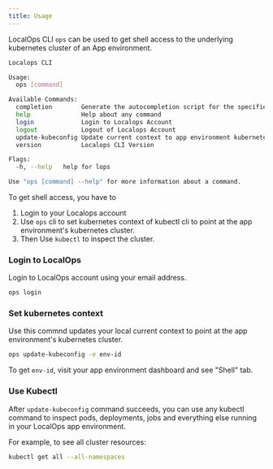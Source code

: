 ```yaml
---
title: Usage
---
```


LocalOps CLI `ops` can be used to get shell access to the underlying kubernetes cluster of an App environment.

```sh
Localops CLI

Usage:
  ops [command]

Available Commands:
  completion        Generate the autocompletion script for the specified shell
  help              Help about any command
  login             Login to Localops Account
  logout            Logout of Localops Account
  update-kubeconfig Update current context to app environment kubernetes cluster
  version           Localops CLI Version

Flags:
  -h, --help   help for lops

Use "ops [command] --help" for more information about a command.
```

To get shell access, you have to

1. Login to your Localops account
2. Use `ops` cli to set kubernetes context of kubectl cli to point at the app environment's kubernetes cluster.
3. Then Use `kubectl` to inspect the cluster.

### Login to LocalOps

Login to LocalOps account using your email address.

```sh
ops login
```

### Set kubernetes context

Use this commnd updates your local current context to point at the app environment's kubernetes cluster.

```sh
ops update-kubeconfig -e env-id
```

To get `env-id`, visit your app environment dashboard and see "Shell" tab.

### Use Kubectl

After `update-kubeconfig` command succeeds, you can use any kubectl command to inspect pods, deployments, jobs and
everything else running in your LocalOps app environment.

For example, to see all cluster resources:

```sh
kubectl get all --all-namespaces
```
